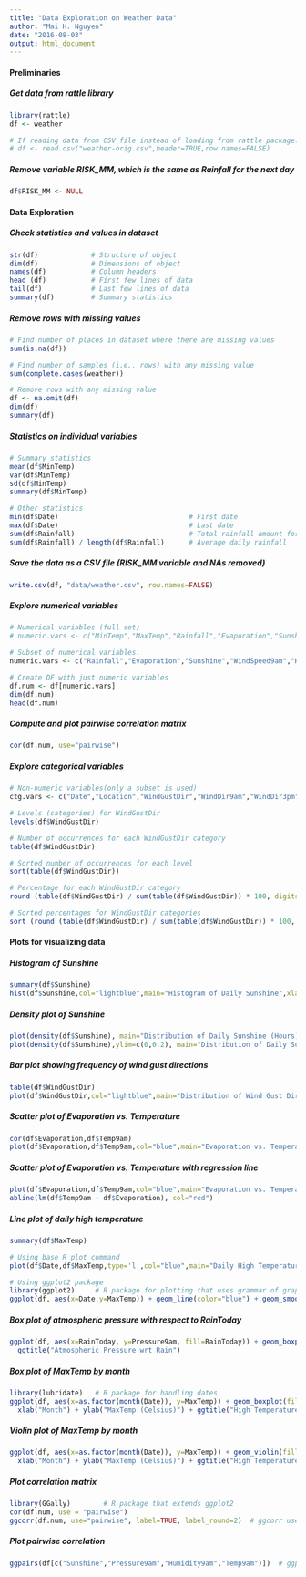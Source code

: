 ```yaml
---
title: "Data Exploration on Weather Data"
author: "Mai H. Nguyen"
date: "2016-08-03"
output: html_document
---
```


#### Preliminaries
##### Get data from rattle library
```r
library(rattle)
df <- weather

# If reading data from CSV file instead of loading from rattle package.
# df <- read.csv("weather-orig.csv",header=TRUE,row.names=FALSE)
```

##### Remove variable RISK_MM, which is the same as Rainfall for the next day
```r
df$RISK_MM <- NULL                               
```

#### Data Exploration
##### Check statistics and values in dataset
```r
str(df)             # Structure of object
dim(df)             # Dimensions of object
names(df)           # Column headers
head (df)           # First few lines of data
tail(df)            # Last few lines of data
summary(df)         # Summary statistics
```

##### Remove rows with missing values
```r

# Find number of places in dataset where there are missing values
sum(is.na(df))

# Find number of samples (i.e., rows) with any missing value
sum(complete.cases(weather))

# Remove rows with any missing value
df <- na.omit(df)
dim(df)
summary(df)
```

##### Statistics on individual variables
```r

# Summary statistics
mean(df$MinTemp)
var(df$MinTemp)
sd(df$MinTemp)
summary(df$MinTemp)

# Other statistics
min(df$Date)                                # First date
max(df$Date)                                # Last date
sum(df$Rainfall)                            # Total rainfall amount for year
sum(df$Rainfall) / length(df$Rainfall)      # Average daily rainfall
```

##### Save the data as a CSV file (RISK_MM variable and NAs removed)
```r
write.csv(df, "data/weather.csv", row.names=FALSE)
```

##### Explore numerical variables
```r
# Numerical variables (full set)
# numeric.vars <- c("MinTemp","MaxTemp","Rainfall","Evaporation","Sunshine","WindGustSpeed","WindSpeed9am","WindSpeed3pm","Humidity9am","Humidity3pm","Pressure9am","Pressure3pm","Cloud9am","Cloud3pm","Temp9am","Temp3pm")

# Subset of numerical variables.
numeric.vars <- c("Rainfall","Evaporation","Sunshine","WindSpeed9am","Humidity9am","Pressure9am","Cloud9am","Temp9am")

# Create DF with just numeric variables
df.num <- df[numeric.vars]
dim(df.num)
head(df.num)
```

##### Compute and plot pairwise correlation matrix
```r
cor(df.num, use="pairwise")
```

##### Explore categorical variables
```r
# Non-numeric variables(only a subset is used)
ctg.vars <- c("Date","Location","WindGustDir","WindDir9am","WindDir3pm","RainToday","RainTomorrow")

# Levels (categories) for WindGustDir
levels(df$WindGustDir)

# Number of occurrences for each WindGustDir category
table(df$WindGustDir)

# Sorted number of occurrences for each level
sort(table(df$WindGustDir))

# Percentage for each WindGustDir category
round (table(df$WindGustDir) / sum(table(df$WindGustDir)) * 100, digits=2)

# Sorted percentages for WindGustDir categories
sort (round (table(df$WindGustDir) / sum(table(df$WindGustDir)) * 100, digits=2))
```

#### Plots for visualizing data
##### Histogram of Sunshine
```r
summary(df$Sunshine)
hist(df$Sunshine,col="lightblue",main="Histogram of Daily Sunshine",xlab="Sunshine (Hours)")
```

##### Density plot of Sunshine
```r
plot(density(df$Sunshine), main="Distribution of Daily Sunshine (Hours)")
plot(density(df$Sunshine),ylim=c(0,0.2), main="Distribution of Daily Sunshine (Hours)")
```

##### Bar plot showing frequency of wind gust directions
```r
table(df$WindGustDir)
plot(df$WindGustDir,col="lightblue",main="Distribution of Wind Gust Direction",xlab="WindGustDir",ylab="Count")
```

##### Scatter plot of Evaporation vs. Temperature
```r
cor(df$Evaporation,df$Temp9am)
plot(df$Evaporation,df$Temp9am,col="blue",main="Evaporation vs. Temperature",xlab="Evaporation (mm)",ylab="Temp9am (C)")
```

##### Scatter plot of Evaporation vs. Temperature with regression line
```r
plot(df$Evaporation,df$Temp9am,col="blue",main="Evaporation vs. Temperature",xlab="Evaporation (mm)",ylab="Temp9am (C)")
abline(lm(df$Temp9am ~ df$Evaporation), col="red")
```

##### Line plot of daily high temperature
```r
summary(df$MaxTemp)

# Using base R plot command
plot(df$Date,df$MaxTemp,type='l',col="blue",main="Daily High Temperature",xlab="Date",ylab="MaxTemp (C)")

# Using ggplot2 package
library(ggplot2)     # R package for plotting that uses grammar of graphics
ggplot(df, aes(x=Date,y=MaxTemp)) + geom_line(color="blue") + geom_smooth(color="red",size=1) + ggtitle("Daily High Temperature") + ylab("MaxTemp (C)")
```

##### Box plot of atmospheric pressure with respect to RainToday
```r
ggplot(df, aes(x=RainToday, y=Pressure9am, fill=RainToday)) + geom_boxplot() +
  ggtitle("Atmospheric Pressure wrt Rain") 
```

##### Box plot of MaxTemp by month
```r
library(lubridate)   # R package for handling dates
ggplot(df, aes(x=as.factor(month(Date)), y=MaxTemp)) + geom_boxplot(fill="lightblue") + 
  xlab("Month") + ylab("MaxTemp (Celsius)") + ggtitle("High Temperature by Month")
```

##### Violin plot of MaxTemp by month
```r
ggplot(df, aes(x=as.factor(month(Date)), y=MaxTemp)) + geom_violin(fill="lightblue") + 
  xlab("Month") + ylab("MaxTemp (Celsius)") + ggtitle("High Temperature by Month")
```

##### Plot correlation matrix
```r
library(GGally)        # R package that extends ggplot2  
cor(df.num, use = "pairwise")
ggcorr(df.num, use="pairwise", label=TRUE, label_round=2)  # ggcorr uses cor to calculate correlations
```

##### Plot pairwise correlation
```r
ggpairs(df[c("Sunshine","Pressure9am","Humidity9am","Temp9am")])  # ggpairs is from GGally package
```